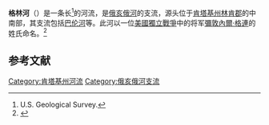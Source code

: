 {{Infobox river
| name              = 格林河<br>Green River
| image             = Green River Kentucky Mammoth Cave02.jpg
| image_caption     = 格林河一景，位于[[猛犸洞国家公园|猛犸洞国家公园]]
| map               = Greenkyrivermap.png
| map_alt           = 
| map_caption       = 格林河流域图
| source1_location  = [[肯塔基州|肯塔基州]][[林肯縣_(肯塔基州)|林肯縣]]与[[凱西縣_(肯塔基州)|凱西縣]]
| mouth_location    = [[俄亥俄河|俄亥俄河]]
| basin_countries   = [[美国|美国]]
| length            = {{convert|384|mi|km|abbr=on}}
| source1_elevation = {{convert|205|m|ft|abbr=on}}
| mouth_elevation   = {{convert|110|m|ft|abbr=on}}
| discharge1_avg    = {{convert|5,260|cuft/s|m3/s|abbr=on}} 
| basin_size        = {{convert|25,400|km2|sqmi|abbr=on}}<ref name=kye>{{cite book |editor=Kleber, John E. |others=Associate editors: [[Thomas_D._Clark|Thomas D. Clark]], Lowell H. Harrison, and James C. Klotter |title=''The Kentucky Encyclopedia'' |year= 1992 |publisher=The University Press of Kentucky |location=[[Lexington,_Kentucky|Lexington, Kentucky]] |isbn= 0-8131-1772-0 |chapter=Green River}}</ref>
}}
{{About|肯塔基州的河流|其它同名河流|格林河}}

'''格林河'''（{{lang-en|Green River}}）是一条长{{Convert|384|mi|km|adj=mid}}<ref name="NHD">U.S. Geological Survey. </ref>的河流，是[[俄亥俄河|俄亥俄河]]的支流，源头位于[[肯塔基州|肯塔基州]][[林肯縣_(肯塔基州)|林肯郡]]的中南部，其支流包括[[巴伦河|巴伦河]]等。此河以一位[[美國獨立戰爭|美國獨立戰爭]]中的将军[[彌敦內爾·格連|彌敦內爾·格連]]的姓氏命名。<ref name="BenkeCushing2005">{{Cite book|url=http://books.google.com/books?id=faOU1wkiYFIC&pg=PA405|title=Rivers of North America|last=Benke|first=Arthur C.|last2=Cushing|first2=Colbert E.|publisher=Academic Press|accessdate=24 March 2012|year=2005|isbn=978-0-12-088253-3|page=405}}</ref>

== 参考文献 ==
{{Reflist}}
[[Category:肯塔基州河流|Category:肯塔基州河流]]
[[Category:俄亥俄河支流|Category:俄亥俄河支流]]